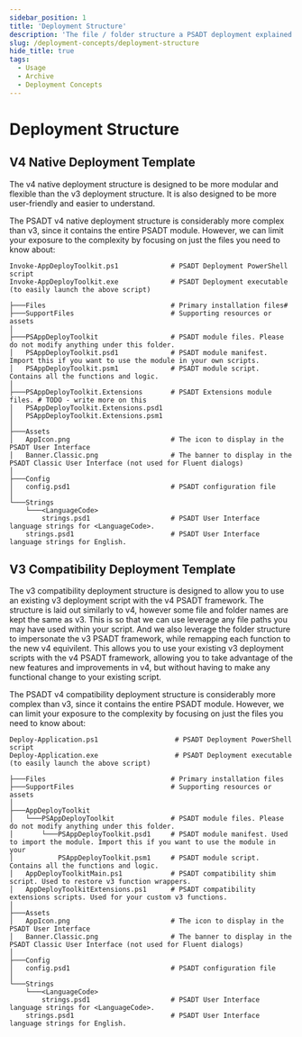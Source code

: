 ```yaml
---
sidebar_position: 1
title: 'Deployment Structure'
description: 'The file / folder structure a PSADT deployment explained.'
slug: /deployment-concepts/deployment-structure
hide_title: true
tags:
  - Usage
  - Archive
  - Deployment Concepts
---
```


# Deployment Structure

## V4 Native Deployment Template


The v4 native deployment structure is designed to be more modular and flexible than the v3 deployment structure. It is also designed to be more user-friendly and easier to understand.

The PSADT v4 native deployment structure is considerably more complex than v3, since it contains the entire PSADT module. However, we can limit your exposure to the complexity by focusing on just the files you need to know about:

```
Invoke-AppDeployToolkit.ps1             # PSADT Deployment PowerShell script
Invoke-AppDeployToolkit.exe             # PSADT Deployment executable (to easily launch the above script)

├───Files                               # Primary installation files#
├───SupportFiles                        # Supporting resources or assets
│
├───PSAppDeployToolkit                  # PSADT module files. Please do not modify anything under this folder.
│   PSAppDeployToolkit.psd1             # PSADT module manifest. Import this if you want to use the module in your own scripts.
│   PSAppDeployToolkit.psm1             # PSADT module script. Contains all the functions and logic.
│
├───PSAppDeployToolkit.Extensions       # PSADT Extensions module files. # TODO - write more on this
│   PSAppDeployToolkit.Extensions.psd1
│   PSAppDeployToolkit.Extensions.psm1
│
├───Assets
│   AppIcon.png                         # The icon to display in the PSADT User Interface
│   Banner.Classic.png                  # The banner to display in the PSADT Classic User Interface (not used for Fluent dialogs)
│
├───Config
│   config.psd1                         # PSADT configuration file
│
└───Strings
    └───<LanguageCode>
        strings.psd1                    # PSADT User Interface language strings for <LanguageCode>.
    strings.psd1                        # PSADT User Interface language strings for English.
```

## V3 Compatibility Deployment Template

The v3 compatibility deployment structure is designed to allow you to use an existing v3 deployment script with the v4 PSADT framework. The structure is laid out similarly to v4, however some file and folder names are kept the same as v3. This is so that we can use leverage any file paths you may have used within your script. And we also leverage the folder structure to impersonate the v3 PSADT framework, while remapping each function to the new v4 equivilent. This allows you to use your existing v3 deployment scripts with the v4 PSADT framework, allowing you to take advantage of the new features and improvements in v4, but without having to make any functional change to your existing script.

The PSADT v4 compatibility deployment structure is considerably more complex than v3, since it contains the entire PSADT module. However, we can limit your exposure to the complexity by focusing on just the files you need to know about:

```
Deploy-Application.ps1                   # PSADT Deployment PowerShell script
Deploy-Application.exe                   # PSADT Deployment executable (to easily launch the above script)

├───Files                               # Primary installation files
├───SupportFiles                        # Supporting resources or assets
│
├───AppDeployToolkit
│   └───PSAppDeployToolkit              # PSADT module files. Please do not modify anything under this folder.
│       └───PSAppDeployToolkit.psd1     # PSADT module manifest. Used to import the module. Import this if you want to use the module in your
│           PSAppDeployToolkit.psm1     # PSADT module script. Contains all the functions and logic.
│   AppDeployToolkitMain.ps1            # PSADT compatibility shim script. Used to restore v3 function wrappers.
│   AppDeployToolkitExtensions.ps1      # PSADT compatibility extensions scripts. Used for your custom v3 functions.
│
├───Assets
│   AppIcon.png                         # The icon to display in the PSADT User Interface
│   Banner.Classic.png                  # The banner to display in the PSADT Classic User Interface (not used for Fluent dialogs)
│
├───Config
│   config.psd1                         # PSADT configuration file
│
└───Strings
    └───<LanguageCode>
        strings.psd1                    # PSADT User Interface language strings for <LanguageCode>.
    strings.psd1                        # PSADT User Interface language strings for English.
```
